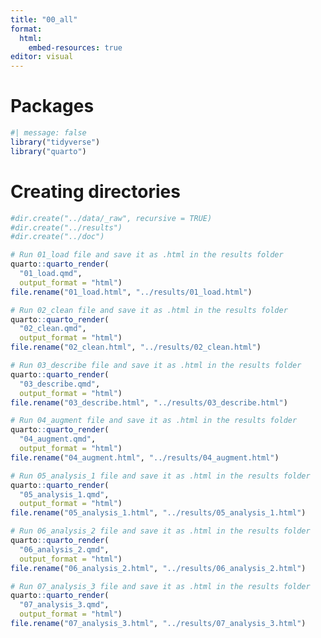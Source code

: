 ```yaml
---
title: "00_all"
format:
  html:
    embed-resources: true
editor: visual
---
```


# Packages

```r
#| message: false
library("tidyverse")
library("quarto")
```

# Creating directories

```r
#dir.create("../data/_raw", recursive = TRUE)
#dir.create("../results")
#dir.create("../doc")
```

```r
# Run 01_load file and save it as .html in the results folder
quarto::quarto_render(
  "01_load.qmd", 
  output_format = "html")
file.rename("01_load.html", "../results/01_load.html")

# Run 02_clean file and save it as .html in the results folder
quarto::quarto_render(
  "02_clean.qmd", 
  output_format = "html")
file.rename("02_clean.html", "../results/02_clean.html")

# Run 03_describe file and save it as .html in the results folder
quarto::quarto_render(
  "03_describe.qmd", 
  output_format = "html")
file.rename("03_describe.html", "../results/03_describe.html")

# Run 04_augment file and save it as .html in the results folder
quarto::quarto_render(
  "04_augment.qmd", 
  output_format = "html")
file.rename("04_augment.html", "../results/04_augment.html")

# Run 05_analysis_1 file and save it as .html in the results folder
quarto::quarto_render(
  "05_analysis_1.qmd", 
  output_format = "html")
file.rename("05_analysis_1.html", "../results/05_analysis_1.html")

# Run 06_analysis_2 file and save it as .html in the results folder
quarto::quarto_render(
  "06_analysis_2.qmd", 
  output_format = "html")
file.rename("06_analysis_2.html", "../results/06_analysis_2.html")

# Run 07_analysis_3 file and save it as .html in the results folder
quarto::quarto_render(
  "07_analysis_3.qmd", 
  output_format = "html")
file.rename("07_analysis_3.html", "../results/07_analysis_3.html")
```
